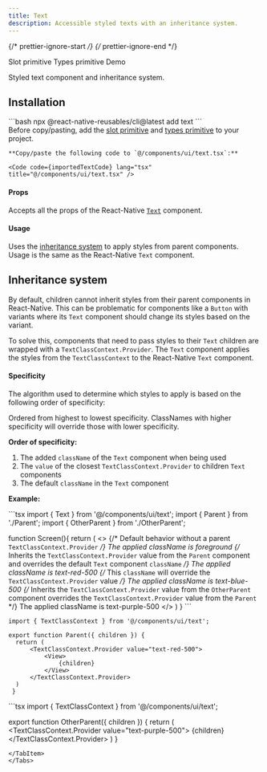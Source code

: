 ```yaml
---
title: Text
description: Accessible styled texts with an inheritance system.
---
```


{/* prettier-ignore-start */}
{/* prettier-ignore-end */}



<LinkButton href="https://rn-primitives.vercel.app/slot">
  Slot primitive
</LinkButton>
<LinkButton href="https://rn-primitives.vercel.app/types">
  Types primitive
</LinkButton>
<LinkButton target="_blank" href="https://rnr-showcase.vercel.app/typography">
  Demo
</LinkButton>

<br />

Styled text component and inheritance system.

## Installation

<Tabs>
  <TabItem label='CLI'> 
    ```bash
    npx @react-native-reusables/cli@latest add text
    ```
  </TabItem>
  <TabItem label='Manual'>
    <Aside type="tip" title="Dependencies">
        Before copy/pasting, add the <a href="https://rn-primitives.vercel.app/slot" className='text-white font-bold'>slot primitive</a> and <a href="https://rn-primitives.vercel.app/types" className='text-white font-bold'>types primitive</a> to your project.
    </Aside>

    **Copy/paste the following code to `@/components/ui/text.tsx`:**

    <Code code={importedTextCode} lang="tsx" title="@/components/ui/text.tsx" />
  </TabItem>
</Tabs>


#### Props

Accepts all the props of the React-Native [`Text`](https://reactnative.dev/docs/text#props) component.

#### Usage

Uses the [inheritance system](#inheritance-system) to apply styles from parent components. Usage is the same as the React-Native `Text` component.

## Inheritance system

By default, children cannot inherit styles from their parent components in React-Native. This can be problematic
for components like a `Button` with variants where its `Text` component should change its styles based on the variant.

To solve this, components that need to pass styles to their `Text` children are wrapped with a `TextClassContext.Provider`.
The `Text` component applies the styles from the `TextClassContext` to the React-Native `Text` component.

#### Specificity

The algorithm used to determine which styles to apply is based on the following order of specificity:

<Aside title="Info">
    Ordered from highest to lowest specificity. ClassNames with higher specificity will override those with lower specificity.
</Aside>

**Order of specificity:**

1. The added `className` of the `Text` component when being used
2. The `value` of the closest `TextClassContext.Provider` to children `Text` components
3. The default `className` in the `Text` component

**Example:**

<Tabs>
  <TabItem label="Screen.tsx">
```tsx
  import { Text } from '@/components/ui/text';
  import { Parent } from './Parent';
  import { OtherParent } from './OtherParent';

  function Screen(){
    return (
        <>
        {/* Default behavior without a parent `TextClassContext.Provider` */}
        <Text>The applied className is foreground</Text>
        <Parent>
            {/* Inherits the `TextClassContext.Provider` value from the `Parent` component and overrides the default `Text` component `className` */}
            <Text>The applied className is text-red-500</Text>
            {/* This `className` will override the `TextClassContext.Provider` value */}
            <Text className="text-blue-500">The applied className is text-blue-500</Text>
            <OtherParent>
                {/* Inherits the `TextClassContext.Provider` value from the `OtherParent` component overrides the `TextClassContext.Provider` value from the `Parent` */}
                <Text>The applied className is text-purple-500</Text>
            </OtherParent>
        </Parent>
        </>
    )
   }
    ```
  </TabItem>
  <TabItem label="Parent.tsx">
  ```tsx
  import { TextClassContext } from '@/components/ui/text';

  export function Parent({ children }) {
    return (
        <TextClassContext.Provider value="text-red-500">
            <View>
                {children}
            </View>
        </TextClassContext.Provider>
    )
   } 
  ```
  </TabItem>
  <TabItem label="OtherParent.tsx">
  ```tsx
  import { TextClassContext } from '@/components/ui/text';

  export function OtherParent({ children }) {
    return (
        <TextClassContext.Provider value="text-purple-500">
            <View>
                {children}
            </View>
        </TextClassContext.Provider>
    )
   }
  ```
  </TabItem>
</Tabs>





